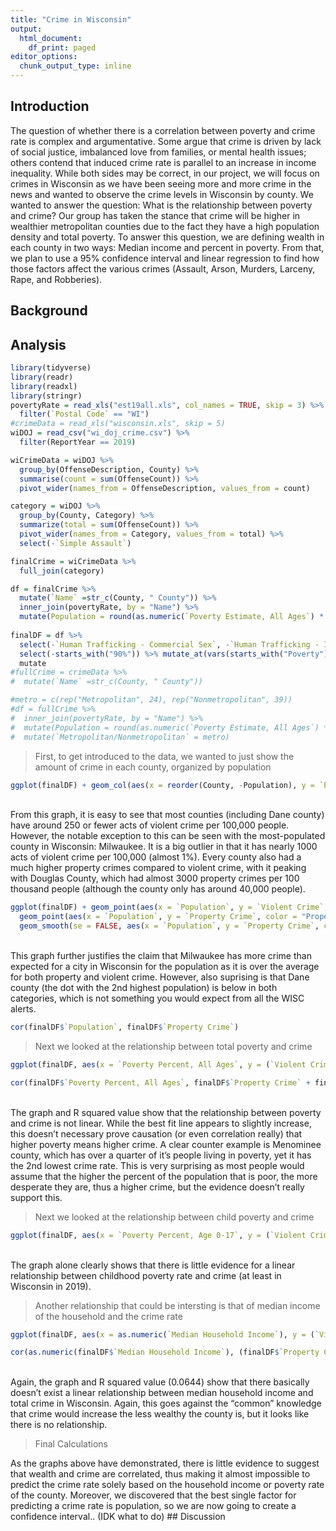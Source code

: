 ```yaml
---
title: "Crime in Wisconsin"
output:
  html_document:
    df_print: paged
editor_options:
  chunk_output_type: inline
---
```

## Introduction
The question of whether there is a correlation between poverty and crime rate is complex and argumentative. Some argue that crime is driven by lack of social justice, imbalanced love from families, or mental health issues; others contend that induced crime rate is parallel to an increase in income inequality. While both sides may be correct, in our project, we will focus on crimes in Wisconsin as we have been seeing more and more crime in the news and wanted to observe the crime levels in Wisconsin by county. We wanted to answer the question: What is the relationship between poverty and crime? Our group has taken the stance that crime will be higher in wealthier metropolitan counties due to the fact they have a high population density and total poverty. To answer this question, we are defining wealth in each county in two ways: Median income and percent in poverty. From that, we plan to use a 95% confidence interval and linear regression to find how those factors affect the various crimes (Assault, Arson, Murders, Larceny, Rape, and Robberies). 

## Background

## Analysis



```r
library(tidyverse)
library(readr)
library(readxl)
library(stringr)
povertyRate = read_xls("est19all.xls", col_names = TRUE, skip = 3) %>%
  filter(`Postal Code` == "WI")
#crimeData = read_xls("wisconsin.xls", skip = 5)
wiDOJ = read_csv("wi_doj_crime.csv") %>%
  filter(ReportYear == 2019)
```

```r
wiCrimeData = wiDOJ %>%
  group_by(OffenseDescription, County) %>%
  summarise(count = sum(OffenseCount)) %>%
  pivot_wider(names_from = OffenseDescription, values_from = count)

category = wiDOJ %>%
  group_by(County, Category) %>%
  summarize(total = sum(OffenseCount)) %>%
  pivot_wider(names_from = Category, values_from = total) %>%
  select(-`Simple Assault`)

finalCrime = wiCrimeData %>%
  full_join(category)

df = finalCrime %>% 
  mutate(`Name` =str_c(County, " County")) %>%
  inner_join(povertyRate, by = "Name") %>%
  mutate(Population = round(as.numeric(`Poverty Estimate, All Ages`) * (100 / as.numeric(`Poverty Percent, All Ages`))))
  
finalDF = df %>% 
  select(-`Human Trafficking - Commercial Sex`, -`Human Trafficking - Involuntary Servitude`, -`Name`, -`State FIPS Code`, -`County FIPS Code`, -`Postal Code`, -`Poverty Estimate, Age 0-4`, -`Poverty Percent, Age 0-4`) %>%
  select(-starts_with("90%")) %>% mutate_at(vars(starts_with("Poverty")), as.numeric)
  mutate
#fullCrime = crimeData %>%
#  mutate(`Name` =str_c(County, " County"))

#metro = c(rep("Metropolitan", 24), rep("Nonmetropolitan", 39))
#df = fullCrime %>%
#  inner_join(povertyRate, by = "Name") %>%
#  mutate(Population = round(as.numeric(`Poverty Estimate, All Ages`) * (100 / as.numeric(`Poverty Percent, All Ages`)))) %>%
#  mutate(`Metropolitan/Nonmetropolitan` = metro)
```
>First, to get introduced to the data, we wanted to just show the amount of crime in each county, organized by population

```r
ggplot(finalDF) + geom_col(aes(x = reorder(County, -Population), y = `Property Crime`/(Population/100000), fill = "Property")) + geom_col(aes(x = reorder(County, -Population), y = `Violent Crime`/(Population/100000), fill = "Violent")) + theme(axis.text.x = element_text(angle = 90, vjust = 0.5)) + xlab("County") + ylab("Amount of Crime per 100,000") + ggtitle("Amount of Violent and Property crime in Wisconsin by County", "In 2019") 
```
<br>From this graph, it is easy to see that most counties (including Dane county) have around 250 or fewer acts of violent crime per 100,000 people. However, the notable exception to this can be seen with the most-populated county in Wisconsin: Milwaukee. It is a big outlier in that it has nearly 1000 acts of violent crime per 100,000 (almost 1%). Every county also had a much higher property crimes compared to violent crime, with it peaking with Douglas County, which had almost 3000 property crimes per 100 thousand people (although the county only has around 40,000 people).

```r
ggplot(finalDF) + geom_point(aes(x = `Population`, y = `Violent Crime`, color = "Violent Crime")) + geom_smooth(se = FALSE, aes(x = `Population`, y = `Violent Crime`, color = "Violent Crime"), method = "lm", formula = y ~ x) + 
  geom_point(aes(x = `Population`, y = `Property Crime`, color = "Property Crime")) + 
  geom_smooth(se = FALSE, aes(x = `Population`, y = `Property Crime`, color = "Property Crime"), method = "lm", formula = y ~ x) + ylab("Crimes per 100k people") + xlab("County Population") + ggtitle("Wisconsin crimes by county population", "2019")
```
<br>This graph further justifies the claim that Milwaukee has more crime than expected for a city in Wisconsin for the population as it is over the average for both property and violent crime. However, also suprising is that Dane county (the dot with the 2nd highest population) is below in both categories, which is not something you would expect from all the WISC alerts.
```r
cor(finalDF$`Population`, finalDF$`Property Crime`)
```
> Next we looked at the relationship between total poverty and crime

```r
ggplot(finalDF, aes(x = `Poverty Percent, All Ages`, y = (`Violent Crime` + `Property Crime`)/(Population/100000))) + geom_point() + geom_smooth(se = FALSE, method = "lm", formula = y ~ x) + ylab("Total Crime per 100k") + xlab("% of population living below the federal poverty line") + ggtitle("Crime per 100k in Wisconsin by percent in county living in poverty", "in 2019")
```
```r
cor(finalDF$`Poverty Percent, All Ages`, finalDF$`Property Crime` + finalDF$`Violent Crime`)
```
<br>The graph and R squared value show that the relationship between poverty and crime is not linear. While the best fit line appears to slightly increase, this doesn't necessary prove causation (or even correlation really) that higher poverty means higher crime. A clear counter example is Menominee county, which has over a quarter of it's people living in poverty, yet it has the 2nd lowest crime rate. This is very surprising as most people would assume that the higher the percent of the population that is poor, the more desperate they are, thus a higher crime, but the evidence doesn't really support this.

> Next we looked at the relationship between child poverty and crime

```r
ggplot(finalDF, aes(x = `Poverty Percent, Age 0-17`, y = (`Violent Crime` + `Property Crime`)/(Population/100000))) + geom_point() + geom_smooth(se = FALSE, method = "lm", formula = y ~ x) + ylab("Total Crime per 100k") + xlab("% of children living below the federal poverty line") + ggtitle("Crime per 100k in Wisconsin by percent of children in county living in poverty", "in 2019")
```
<br>The graph alone clearly shows that there is little evidence for a linear relationship between childhood poverty rate and crime (at least in Wisconsin in 2019).

> Another relationship that could be intersting is that of median income of the household and the crime rate

```r
ggplot(finalDF, aes(x = as.numeric(`Median Household Income`), y = (`Violent Crime` + `Property Crime`)/(Population/100000))) + geom_point() + geom_smooth(se = FALSE, method = "lm", formula = y ~ x) + ylab("Total Crime per 100k") + xlab("Median household income ($)") + ggtitle("Crime per 100k in Wisconsin by Median Household Income", "in 2019")
```
```r
cor(as.numeric(finalDF$`Median Household Income`), (finalDF$`Property Crime`) + (finalDF$`Violent Crime`))
```
<br>Again, the graph and R squared value (0.0644) show that there basically doesn't exist a linear relationship between median household income and total crime in Wisconsin. Again, this goes against the "common" knowledge that crime would increase the less wealthy the county is, but it looks like there is no relationship.

> Final Calculations

As the graphs above have demonstrated, there is little evidence to suggest that wealth and crime are correlated, thus making it almost impossible to predict the crime rate solely based on the household income or poverty rate of the county. Moreover, we discovered that the best single factor for predicting a crime rate is population, so we are now going to create a confidence interval.. (IDK what to do)
## Discussion
